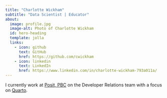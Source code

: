 ```yaml
---
title: "Charlotte Wickham"
subtitle: "Data Scientist | Educator"
about:
  image: profile.jpg
  image-alt: Photo of Charlotte Wickham
  id: hero-heading
  template: jolla
  links:
    - icon: github
      text: GitHub
      href: https://github.com/cwickham
    - icon: linkedin
      text: LinkedIn
      href: https://www.linkedin.com/in/charlotte-wickham-793a011a/
---
```


::: {#hero-heading}

I currently work at [Posit, PBC](http://posit.co) on the Developer Relations team with a focus on [Quarto](http://quarto.org).

:::
